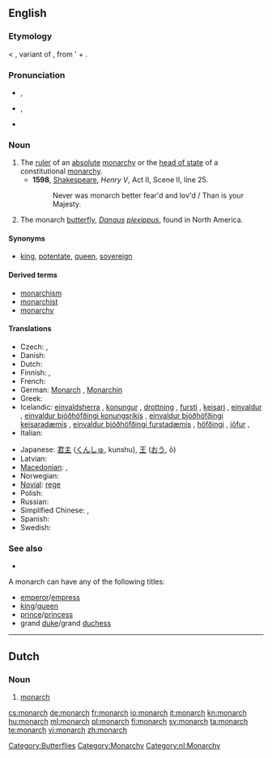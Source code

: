 ==English==

===Etymology===
{{etyl|la}} {{term|monarchia|lang=la}} < {{etyl|grc}} {{term|sc=polytonic|μονάρχης|tr=monarchēs|lang=grc}}, variant of {{term|sc=polytonic|μόναρχος|tr=monarchos||sole ruler|lang=grc}}, from '{{term|sc=polytonic|μόνος|tr=monos||only|lang=grc}} + {{term|sc=polytonic|ἀρχός|tr=archos||leader|lang=grc}}.

===Pronunciation===
* {{a|UK}} {{IPA|/ˈmɒnək/}}, {{SAMPA|/"mQn@k/}}
* {{a|US}} {{IPA|/ˈmɑːnɚk/}}, {{SAMPA|/"mA:n@`k/}}
* {{audio|En-us-monarch.ogg|Audio (US)}}

===Noun===
{{en-noun}}

# The [[ruler]] of an [[absolute]] [[monarchy]] or the [[head of state]] of a constitutional [[monarchy]].
#* '''1598''', [[w:William Shakespeare|Shakespeare]], ''Henry V'', Act II, Scene II, line 25.
#*: Never was monarch better fear'd and lov'd / Than is your Majesty.
# The monarch [[butterfly]], ''[[Danaus]] [[plexippus]]'', found in North America. 

====Synonyms====
* {{sense|ruler}} [[king]], [[potentate]], [[queen]], [[sovereign]]

====Derived terms====
* [[monarchism]]
* [[monarchist]]
* [[monarchy]]

====Translations====
{{trans-top|ruler}}
* Czech: {{t-|cs|panovník|m}}, {{t-|cs|monarcha|m}}
* Danish: {{t-|da|monark}}
* Dutch: {{t-|nl|monarch|m}}
* Finnish: {{t+|fi|hallitsija}},  {{t+|fi|monarkki}}
* French: {{t+|fr|monarque|m}}
* German: [[Monarch]] {{m}}, [[Monarchin]] {{f}}
* Greek: {{t+|el|μονάρχης|m|tr=monárkhis}}
* Icelandic: [[einvaldsherra]] {{m}}, [[konungur]] {{m}}, [[drottning]] {{f}}, [[fursti]] {{m}}, [[keisari]] {{m}}, [[einvaldur]] {{m}}, [[einvaldur þjóðhöfðingi konungsríkis]] {{m}}, [[einvaldur þjóðhöfðingi keisaradæmis]] {{m}}, [[einvaldur þjóðhöfðingi furstadæmis]] {{m}}, [[höfðingi]] {{m}}, [[jöfur]] {{m}},
* Italian: {{t-|it|monarca}}
{{trans-mid}}
* Japanese: [[君主]] ([[くんしゅ]], kunshu), [[王]] ([[おう]], ō)
* Latvian: {{t|lv|monarhs|xs=Latvian}}
* [[Macedonian]]: {{t-|mk|монарх|m|tr=mónarh}},  {{t|mk|владетел|m|tr=vládetel}}
* Norwegian: {{t+|no|monark|m}}
* [[Novial]]: [[rege]]
* Polish: {{t+|pl|monarcha|m}}
* Russian: {{t+|ru|монарх|m|tr=monárkh}}
* Simplified Chinese: {{tø|zh-cn|君主}},  {{tø|zh-cn|王}}
* Spanish: {{t-|es|monarca|m|f}}
* Swedish: {{t+|sv|monark|c}}
{{trans-bottom}}

===See also===
* {{pedia|Monarch butterfly}}

A monarch can have any of the following titles:
* [[emperor]]/[[empress]]
* [[king]]/[[queen]]
* [[prince]]/[[princess]]
* grand [[duke]]/grand [[duchess]]

[[Category:Butterflies]]
[[Category:Monarchy]]

----

==Dutch==
{{wikipedia|lang=nl}}

===Noun===
{{nl-noun|g=m||*}}

# [[#English|monarch]]

[[Category:nl:Monarchy]]

[[cs:monarch]]
[[de:monarch]]
[[fr:monarch]]
[[io:monarch]]
[[it:monarch]]
[[kn:monarch]]
[[hu:monarch]]
[[ml:monarch]]
[[pl:monarch]]
[[fi:monarch]]
[[sv:monarch]]
[[ta:monarch]]
[[te:monarch]]
[[vi:monarch]]
[[zh:monarch]]